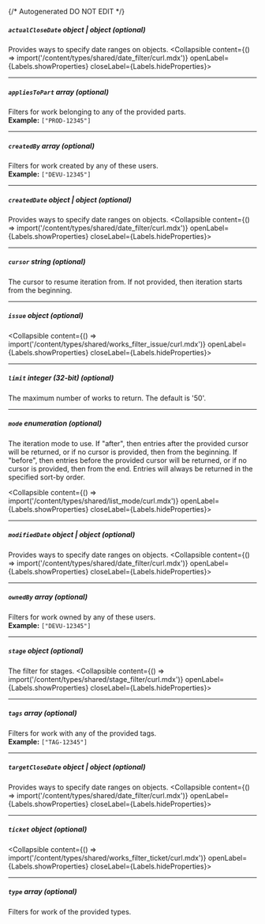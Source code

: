 {/* Autogenerated DO NOT EDIT  */}

##### `actualCloseDate` _object | object (optional)_
Provides ways to specify date ranges on objects.
<Collapsible content={() => import('/content/types/shared/date_filter/curl.mdx')} openLabel={Labels.showProperties} closeLabel={Labels.hideProperties}>
</Collapsible>

---
##### `appliesToPart` _array (optional)_
Filters for work belonging to any of the provided parts.
<br/>
**Example:** `["PROD-12345"]`

---
##### `createdBy` _array (optional)_
Filters for work created by any of these users.
<br/>
**Example:** `["DEVU-12345"]`

---
##### `createdDate` _object | object (optional)_
Provides ways to specify date ranges on objects.
<Collapsible content={() => import('/content/types/shared/date_filter/curl.mdx')} openLabel={Labels.showProperties} closeLabel={Labels.hideProperties}>
</Collapsible>

---
##### `cursor` _string (optional)_
The cursor to resume iteration from. If not provided, then
iteration starts from the beginning.


---
##### `issue` _object (optional)_
<Collapsible content={() => import('/content/types/shared/works_filter_issue/curl.mdx')} openLabel={Labels.showProperties} closeLabel={Labels.hideProperties}>
</Collapsible>

---
##### `limit` _integer (32-bit) (optional)_
The maximum number of works to return. The default is '50'.


---
##### `mode` _enumeration (optional)_
The iteration mode to use. If "after", then entries after the provided
cursor will be returned, or if no cursor is provided, then from the
beginning. If "before", then entries before the provided cursor will be
returned, or if no cursor is provided, then from the end. Entries will
always be returned in the specified sort\-by order.

<Collapsible content={() => import('/content/types/shared/list_mode/curl.mdx')} openLabel={Labels.showProperties} closeLabel={Labels.hideProperties}>
</Collapsible>

---
##### `modifiedDate` _object | object (optional)_
Provides ways to specify date ranges on objects.
<Collapsible content={() => import('/content/types/shared/date_filter/curl.mdx')} openLabel={Labels.showProperties} closeLabel={Labels.hideProperties}>
</Collapsible>

---
##### `ownedBy` _array (optional)_
Filters for work owned by any of these users.
<br/>
**Example:** `["DEVU-12345"]`

---
##### `stage` _object (optional)_
The filter for stages.
<Collapsible content={() => import('/content/types/shared/stage_filter/curl.mdx')} openLabel={Labels.showProperties} closeLabel={Labels.hideProperties}>
</Collapsible>

---
##### `tags` _array (optional)_
Filters for work with any of the provided tags.
<br/>
**Example:** `["TAG-12345"]`

---
##### `targetCloseDate` _object | object (optional)_
Provides ways to specify date ranges on objects.
<Collapsible content={() => import('/content/types/shared/date_filter/curl.mdx')} openLabel={Labels.showProperties} closeLabel={Labels.hideProperties}>
</Collapsible>

---
##### `ticket` _object (optional)_
<Collapsible content={() => import('/content/types/shared/works_filter_ticket/curl.mdx')} openLabel={Labels.showProperties} closeLabel={Labels.hideProperties}>
</Collapsible>

---
##### `type` _array (optional)_
Filters for work of the provided types.


